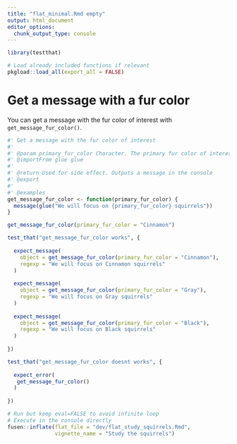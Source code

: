 ```yaml
---
title: "flat_minimal.Rmd empty"
output: html_document
editor_options: 
  chunk_output_type: console
---
```


```r
library(testthat)
```

<!--
 You need to run the 'description' chunk in the '0-dev_history.Rmd' file before continuing your code there. - primary
-->

```r
# Load already included functions if relevant
pkgload::load_all(export_all = FALSE)
```

# Get a message with a fur color
    
You can get a message with the fur color of interest with `get_message_fur_color()`.

```r
#' Get a message with the fur color of interest
#'
#' @param primary_fur_color Character. The primary fur color of interest
#' @importFrom glue glue
#' 
#' @return Used for side effect. Outputs a message in the console
#' @export
#'
#' @examples
get_message_fur_color <- function(primary_fur_color) {
  message(glue("We will focus on {primary_fur_color} squirrels"))
}
```
  
```r
get_message_fur_color(primary_fur_color = "Cinnamon")
```
  
```r
test_that("get_message_fur_color works", {
  
  expect_message(
    object = get_message_fur_color(primary_fur_color = "Cinnamon"), 
    regexp = "We will focus on Cinnamon squirrels"
  )
  
  expect_message(
    object = get_message_fur_color(primary_fur_color = "Gray"), 
    regexp = "We will focus on Gray squirrels"
  )
  
  expect_message(
    object = get_message_fur_color(primary_fur_color = "Black"), 
    regexp = "We will focus on Black squirrels"
  )
  
})

test_that("get_message_fur_color doesnt works", {
  
  expect_error(
   get_message_fur_color()
  )
  
})
```
  

```r
# Run but keep eval=FALSE to avoid infinite loop
# Execute in the console directly
fusen::inflate(flat_file = "dev/flat_study_squirrels.Rmd", 
               vignette_name = "Study the squirrels")
```
